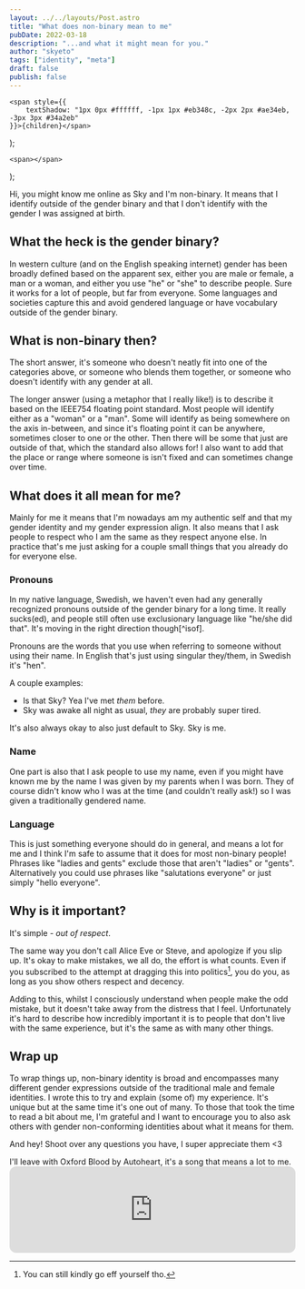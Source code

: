 ```yaml
---
layout: ../../layouts/Post.astro
title: "What does non-binary mean to me"
pubDate: 2022-03-18
description: "...and what it might mean for you."
author: "skyeto"
tags: ["identity", "meta"]
draft: false
publish: false
---
```



    <span style={{
        textShadow: "1px 0px #ffffff, -1px 1px #eb348c, -2px 2px #ae34eb, -3px 3px #34a2eb"
    }}>{children}</span>
);

    <span></span>
);

Hi, you might know me online as Sky and I'm non-binary. It means that I identify outside of the gender binary and that I don't identify with the gender I was assigned at birth.

## What the heck is the gender binary?
In western culture (and on the English speaking internet) gender has been broadly defined based on the apparent sex, either you are male or female, a man or a woman, and either you use "he" or "she" to describe people. Sure it works for a lot of people, but far from everyone. Some languages and societies capture this and avoid gendered language or have vocabulary outside of the gender binary.


## What is non-binary then?
The short answer, it's someone who doesn't neatly fit into one of the categories above, or someone who blends them together, or someone who doesn't identify with any gender at all.

The longer answer (using a metaphor that I really like!) is to describe it based on the IEEE754 floating point standard. Most people will identify either as a "woman" or a "man". Some will identify as being somewhere on the axis in-between, and since it's floating point it can be anywhere, sometimes closer to one or the other. Then there will be some that just are outside of that, which the standard also allows for! I also want to add that the place or range where someone is isn't fixed and can sometimes change over time.


## What does it all mean for me?
Mainly for me it means that I'm nowadays am my authentic self and that my gender identity and my gender expression align. It also means that I ask people to respect who I am the same as they respect anyone else. In practice that's me just asking for a couple small things that you already do for everyone else. 

### Pronouns
<aside>In my native language, Swedish, we haven't even had any generally recognized pronouns outside of the gender binary for a long time. It really sucks(ed), and people still often use exclusionary language like "he/she did that". It's moving in the right direction though[^isof].</aside>

Pronouns are the words that you use when referring to someone without using their name. In English that's just using singular they/them, in Swedish it's "hen".

A couple examples:
* Is that Sky? Yea I've met <Rainbow>*them*</Rainbow> before.
* Sky was awake all night as usual, <Rainbow>*they*</Rainbow> are probably super tired.

It's also always okay to also just default to Sky. Sky is me.

### Name
One part is also that I ask people to use my name, even if you might have known me by the name I was given by my parents when I was born. They of course didn't know who I was at the time (and couldn't really ask!) so I was given a traditionally gendered name.

### Language
This is just something everyone should do in general, and means a lot for me and I think I'm safe to assume that it does for most non-binary people! Phrases like "ladies and gents" exclude those that aren't "ladies" or "gents". Alternatively you could use phrases like "salutations everyone" or just simply "hello everyone". 


## Why is it important?
It's simple - *out of <Rainbow>respect</Rainbow>*. 

The same way you don't call Alice Eve or Steve, and apologize if you slip up. It's okay to make mistakes, we all do, the effort is what counts. Even if you subscribed to the attempt at dragging this into politics[^eff], you do you, as long as you show others respect and decency.

Adding to this, whilst I consciously understand when people make the odd mistake, but it doesn't take away from the distress that I feel. Unfortunately it's hard to describe how incredibly important it is to people that don't live with the same experience, but it's the same as with many other things.

## Wrap up
To wrap things up, non-binary identity is broad and encompasses many different gender expressions outside of the traditional male and female identities. I wrote this to try and explain (some of) my experience. It's unique but at the same time it's one out of many. To those that took the time to read a bit about me, I'm grateful and I want to encourage you to also ask others with gender non-conforming identities about what it means for them.

And hey! Shoot over any questions you have, I super appreciate them \<3 

I'll leave with Oxford Blood by Autoheart, it's a song that means a lot to me.
<DNT client:only="react" source="Spotify"><iframe style="border-radius:12px" src="https://open.spotify.com/embed/track/22QEjVbpCDaQ9Um0lijImS?utm_source=generator" width="100%" height="152" frameBorder="0" allowfullscreen="" allow="autoplay; clipboard-write; encrypted-media; fullscreen; picture-in-picture" loading="lazy"></iframe></DNT>

[^isof]: For example, the government authority *Institutet för språk och folkminnen* (Institute for Language and Folklore) explicitly tells people to "*Respect individuals choice of pronouns - if you know that the person prefers certain pronouns you should use them, it can be he, she, they, or something else.*" [Source (in Swedish)](https://www.isof.se/stod-och-sprakrad/spraktjanster/klarsprakshjalpen/skriv-klarsprak/tank-pa-dina-lasare/fordjupning-tank-pa-dina-lasare/anvand-inkluderande-sprak)

[^eff]: You can still kindly go eff yourself tho.
